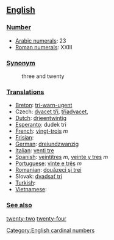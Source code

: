 == [[English]] ==

=== [[Number]] ===

*[[w:Arabic Numerals|Arabic numerals]]: 23
*[[w:Roman numerals|Roman numerals]]: XXIII

=== [[Synonym]] ===
:three and twenty

=== [[Translations]] ===

*[[Breton]]: [[tri-warn-ugent]]
*Czech: [[dvacet tři]],  [[třiadvacet]],  
*[[Dutch]]: [[drieentwintig]]
*[[Esperanto]]: dudek tri
*[[French]]: [[vingt-trois]] ''m''
*[[Frisian]]:
*[[German]]: [[dreiundzwanzig]]
*[[Italian]]: [[venti tre]]
*[[Spanish]]: [[veintitres]] ''m'', [[veinte y tres]] ''m''
*[[Portuguese]]: [[vinte e três]] ''m''
*[[Romanian]]: [[douăzeci şi trei]]
*Slovak: [[dvadsať tri]] 
*[[Turkish]]:
*[[Vietnamese]]:
 
=== [[See also]] ===

[[twenty-two]] [[twenty-four]]

[[Category:English cardinal numbers]]